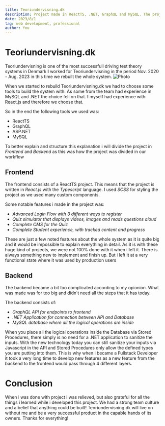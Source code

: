 ```yaml
---
title: Teoriundervisning.dk
description: Project made in ReactTS, .NET, GraphQL and MySQL. The project is a quiz simulator with speciality in driving theory tests.
date: 2023/8/1
tag: web development, professional
author: You
---
```


# Teoriundervisning.dk

<div className="content">

Teoriundervisning is one of the most successfull driving test theory systems in Denmark
I worked for Teoriundervisning in the period Nov. 2020 - Aug. 2023 in this time we rebuilt the whole system.
<Image
  src="/images/teori.dk.png"
  alt="Photo"
  width={325}
  height={40}
  priority
  className="next-image"
/>

When we started to rebuild Teoriundervisning.dk we had to choose some tools to build the system with.
As some from the team had experience in MySQL and .NET the choice fell on that. I myself had experience with React.js and therefore we choose that.

So in the end the following tools we used was: 
- ReactTS
- GraphQL
- ASP.NET
- MySQL

To better explain and structure this explanation i will divide the project in *Frontend* and *Backend* as this was how the project was divided in our workflow

## Frontend
The frontend consists of a ReactTS project.
This means that the project is written in *React.js* with the *Typescript* language. I used *SCSS* for styling the project as we used many custom components.

Some notable features i made in the project was:
- *Advanced Login Flow with 3 different ways to register*
- *Quiz simulator that displays videos, images and reads questions aloud*
- *Complete CMS for the Quiz*
- *Complete Student experience, with tracked content and progress*

These are just a few noted features about the whole system as it is quite big and it would be impossible to explain everything in detail.
As it is with these huge kind of projects, we were not 100% done with it when i left it. There is always something new to implement and finish up.
But i left it at a very functional state where it was used by production users

## Backend
The backend became a bit too complicated according to my opionion.
What was made was for too big and didn't need all the steps that it has today.

The backend consists of:
- *GraphQL API for endpoints to frontend*
- *.NET Application for connection between API and Database*
- *MySQL database where all the logical operations are inside*

When you place all the logical operations inside the Database via Stored Procedures, there simply is no need for a .NET application to sanitize the inputs.
With the new technology today you can still sanitize your inputs via Javascript in the API and Stored Procedures only allow the defined types you are putting into them.
This is why when i became a Fullstack Developer it took a very long time to develop new features as a new feature from the backend to the frontend would pass through 4 different layers.

# Conclusion
When i was done with project i was relieved, but also grateful for all the things i learned while i developed this project.
We had a strong team culture and a belief that anything could be built!
Teoriundervisning.dk will live on without me and be a very successful product in the capable hands of its owners.
Thanks for everything!
</div>